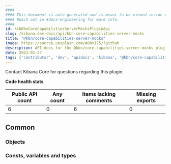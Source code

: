 ```yaml
---
####
#### This document is auto-generated and is meant to be viewed inside our experimental, new docs system.
#### Reach out in #docs-engineering for more info.
####
id: kibKbnCoreCapabilitiesServerMocksPluginApi
slug: /kibana-dev-docs/api/kbn-core-capabilities-server-mocks
title: "@kbn/core-capabilities-server-mocks"
image: https://source.unsplash.com/400x175/?github
description: API docs for the @kbn/core-capabilities-server-mocks plugin
date: 2023-01-27
tags: ['contributor', 'dev', 'apidocs', 'kibana', '@kbn/core-capabilities-server-mocks']
---
```




Contact Kibana Core for questions regarding this plugin.

**Code health stats**

| Public API count  | Any count | Items lacking comments | Missing exports |
|-------------------|-----------|------------------------|-----------------|
| 6 | 0 | 6 | 0 |

## Common

### Objects
<DocDefinitionList data={kbnCoreCapabilitiesServerMocksObj.common.objects}/>

### Consts, variables and types
<DocDefinitionList data={kbnCoreCapabilitiesServerMocksObj.common.misc}/>

